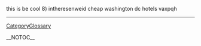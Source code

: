 this is be cool 8) intheresenweid cheap washington dc hotels  vaxpqh
----
[[CategoryGlossary]]

__NOTOC__